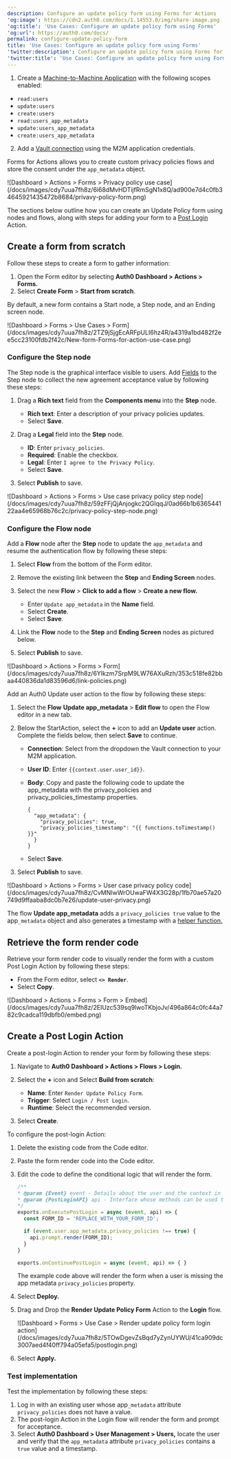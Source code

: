 ```yaml
---
description: Configure an update policy form using Forms for Actions
'og:image': https://cdn2.auth0.com/docs/1.14553.0/img/share-image.png
'og:title': 'Use Cases: Configure an update policy form using Forms'
'og:url': https://auth0.com/docs/
permalink: configure-update-policy-form
title: 'Use Cases: Configure an update policy form using Forms'
'twitter:description': Configure an update policy form using Forms for Actions
'twitter:title': 'Use Cases: Configure an update policy form using Forms'
---
```

<Card title="Before you start">

1. Create a [Machine-to-Machine Application](/docs/get-started/auth0-overview/create-applications/machine-to-machine-apps) with the following scopes enabled:

* `read:users`
* `update:users`
* `create:users`
* `read:users_app_metadata`
* `update:users_app_metadata`
* `create:users_app_metadata`

2. Add a [Vault connection](/docs/customize/forms/vault) using the M2M application credentials.

</Card>

Forms for Actions allows you to create custom privacy policies flows and store the consent under the `app_metadata` object.

<Frame>![Dashboard > Actions > Forms > Privacy policy use case](/docs/images/cdy7uua7fh8z/6i68dMvHDTijfRmSgN1x8Q/ad900e7d4c0fb34645921435472b8684/privavy-policy-form.png)</Frame>

The sections below outline how you can create an Update Policy form using nodes and flows, along with steps for adding your form to a [Post Login](/docs/customize/actions/explore-triggers/signup-and-login-triggers/login-trigger) Action.

## Create a form from scratch

Follow these steps to create a form to gather information:

1. Open the Form editor by selecting **Auth0 Dashboard > Actions > Forms.**
2. Select **Create Form** > **Start from scratch**.

By default, a new form contains a Start node, a Step node, and an Ending screen node.

<Frame>![Dashboard > Forms > Use Cases > Form](/docs/images/cdy7uua7fh8z/2TZ9jSjgEcARFpULI6hz4R/a4319a1bd482f2ee5cc23100fdb2f42c/New-form-Forms-for-action-use-case.png)</Frame>

### Configure the Step node

The Step node is the graphical interface visible to users. Add [Fields](/docs/customize/forms/nodes-and-components) to the Step node to collect the new agreement acceptance value by following these steps:

1. Drag a **Rich text** field from the **Components menu** into the **Step** node.

   * **Rich text**: Enter a description of your privacy policies updates.
   * Select **Save**.
2. Drag a **Legal** field into the **Step** node.

   * **ID**: Enter `privacy_policies`.
   * **Required**: Enable the checkbox.
   * **Legal**: Enter `I agree to the Privacy Policy`.
   * Select **Save**.
3. Select **Publish** to save.

<Frame>![Dashboard > Actions > Forms > Use case privacy policy step node](/docs/images/cdy7uua7fh8z/59zFFjQjAnjogkc2QGIqqJ/0ad66b1b636544122aa4e65968b76c2c/privacy-policy-step-node.png)</Frame>

### Configure the Flow node

Add a **Flow** node after the **Step** node to update the `app_metadata` and resume the authentication flow by following these steps:

1. Select **Flow** from the bottom of the Form editor.
2. Remove the existing link between the **Step** and **Ending Screen** nodes.
3. Select the new **Flow** > **Click to add a flow** > **Create a new flow.**

   * Enter `Update app_metadata` in the **Name** field.
   * Select **Create**.
   * Select **Save**.
4. Link the **Flow** node to the **Step** and **Ending Screen** nodes as pictured below.
5. Select **Publish** to save.

<Frame>![Dashboard > Actions > Forms > Form](/docs/images/cdy7uua7fh8z/6YIkzm7SrpM9LW76AXuRzh/353c518fe82bbaa440836da1d83596d6/link-policies.png)</Frame>

Add an Auth0 Update user action to the flow by following these steps:

1. Select the **Flow** **Update app_metadata** > **Edit flow** to open the Flow editor in a new tab.
2. Below the StartAction, select the **+** icon to add an **Update user** action. Complete the fields below, then select **Save** to continue.

   * **Connection**: Select from the dropdown the Vault connection to your M2M application.
   * **User ID**: Enter `{{context.user.user_id}}`.
   * **Body**: Copy and paste the following code to update the app_metadata with the privacy_policies and privacy_policies_timestamp properties.

     ```text lines
     {
       "app_metadata": {
         "privacy_policies": true,
         "privacy_policies_timestamp": "{{ functions.toTimestamp() }}"
       }
     }
     ```

     

     
   * Select **Save**.
3. Select **Publish** to save.

<Frame>![Dashboard > Actions > Forms > User case privacy policy code](/docs/images/cdy7uua7fh8z/CvMNIwWrOUwaFW4X3G28p/1fb70ae57a20749d9ffaaba8dc0b7e26/update-user-privacy.png)</Frame>

<Callout icon="file-lines" color="#0EA5E9" iconType="regular">

The flow **Update app_metadata** adds a `privacy_policies true` value to the app`_metadata` object and also generates a timestamp with a [helper function.](/docs/customize/forms/variables)

</Callout>

## Retrieve the form render code

Retrieve your form render code to visually render the form with a custom Post Login Action by following these steps:

* From the Form editor, select **`<> Render`**.
* Select **Copy**.

<Frame>![Dashboard > Actions > Forms > Form > Embed](/docs/images/cdy7uua7fh8z/2EIUzc539sq9lwoTKbjoJv/496a864c0fc44a782c9cadca119dbfb0/embed.png)</Frame>

## Create a Post Login Action

Create a post-login Action to render your form by following these steps:

1. Navigate to **Auth0 Dashboard > Actions > Flows > Login.**
2. Select the **+** icon and Select **Build from scratch**:

   * **Name**: Enter `Render Update Policy Form`.
   * **Trigger**: Select `Login / Post Login`.
   * **Runtime**: Select the recommended version.
3. Select **Create**.

To configure the post-login Action:

1. Delete the existing code from the Code editor.
2. Paste the form render code into the Code editor.
3. Edit the code to define the conditional logic that will render the form.

   ```javascript lines
   /**
   * @param {Event} event - Details about the user and the context in which they are logging in.
   * @param {PostLoginAPI} api - Interface whose methods can be used to change the behavior of the login.
   */
   exports.onExecutePostLogin = async (event, api) => {
     const FORM_ID = 'REPLACE_WITH_YOUR_FORM_ID';

     if (event.user.app_metadata.privacy_policies !== true) {
       api.prompt.render(FORM_ID);
     }
   }

   exports.onContinuePostLogin = async (event, api) => { }
   ```


   

   

   <Callout icon="file-lines" color="#0EA5E9" iconType="regular">

   The example code above will render the form when a user is missing the app metadata `privacy_policies` property.

   </Callout>
4. Select **Deploy.**
5. Drag and Drop the **Render Update Policy Form** Action to the **Login** flow.

   <Frame>![Dashboard > Forms > Use Case > Render update policy form login action](/docs/images/cdy7uua7fh8z/5TOwDgevZsBqd7yZynUYWU/41ca909dc3007aed4f40ff794a05efa5/postlogin.png)</Frame>
6. Select **Apply.**

### Test implementation

Test the implementation by following these steps:

1. Log in with an existing user whose app`_metadata` attribute `privacy_policies` does not have a value.
2. The post-login Action in the Login flow will render the form and prompt for acceptance.
3. Select **Auth0 Dashboard > User Management > Users,** locate the user and verify that the `app_metadata` attribute `privacy_policies` contains a `true` value and a timestamp.